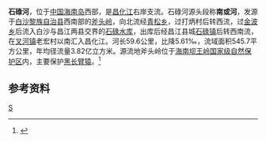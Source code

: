 {{Infobox River
  | river_name      =石碌河
  | image_name      =
  | image_size      = 
  | caption         = 
  | origin          = [[海南省|海南省]][[白沙黎族自治县|白沙黎族自治县]][[斧头岭_(海南省)|斧头岭]]
  | mouth           = 海南省[[昌江黎族自治县|昌江黎族自治县]][[叉河镇|叉河镇]]老宏村[[昌化江|昌化江]]
  | basin_countries = {{PRC}}
  | length          = 59.6 公里
  | elevation       = 
  | mouth_elevation =
  | discharge       =
  | watershed       = 545.7 平方公里
}}
'''石碌河'''，位于[[中国|中国]][[海南岛|海南岛]]西部，是[[昌化江|昌化江]]右岸支流。石碌河源头段称'''南或河'''，发源于[[白沙黎族自治县|白沙黎族自治县]]西南部的[[斧头岭_(海南省)|斧头岭]]，向北流经[[青松乡_(白沙县)|青松乡]]，过打炳村后转西流，过[[金波乡|金波乡]]后流入白沙与昌江两县交界的[[石碌水库|石碌水库]]，出库后经昌江县城[[石碌镇|石碌镇]]后转西南流，在[[叉河镇|叉河镇]]老宏村以南汇入昌化江。河长59.6公里，比降5.61‰，流域面积545.7平方公里，年均径流量3.82亿立方米。源流地斧头岭位于[[海南坝王岭国家级自然保护区|海南坝王岭国家级自然保护区]]内，主要保护[[黑长臂猿|黑长臂猿]]。<ref name="中国河湖大典">{{cite book |author=《[[中国河湖大典|中国河湖大典]]》编纂委员会 |title=《中国河湖大典·珠江卷》 |year=2013年1月 |publisher=中国水利水电出版社 |location=北京 |pages=456页|isbn= 978-7-5170-0561-2 }}</ref>
==参考资料==
{{reflist}}


[[Category:海南河流|S]]